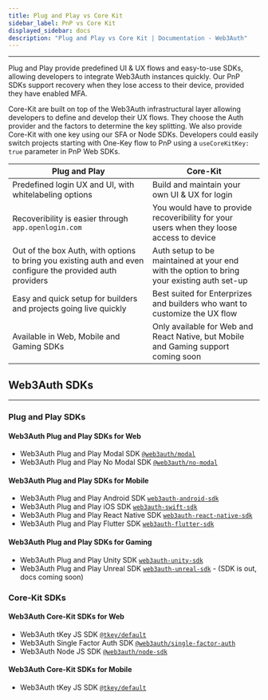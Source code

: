 ```yaml
---
title: Plug and Play vs Core Kit
sidebar_label: PnP vs Core Kit
displayed_sidebar: docs
description: "Plug and Play vs Core Kit | Documentation - Web3Auth"
---
```


---

Plug and Play provide predefined UI & UX flows and easy-to-use SDKs, allowing developers to integrate Web3Auth instances quickly. Our PnP SDKs support
recovery when they lose access to their device, provided they have enabled MFA.

Core-Kit are built on top of the Web3Auth infrastructural layer allowing developers to define and develop their UX flows. They choose the Auth
provider and the factors to determine the key splitting. We also provide Core-Kit with one key using our SFA or Node SDKs. Developers could easily
switch projects starting with One-Key flow to PnP using a `useCoreKitKey: true` parameter in PnP Web SDKs.

| Plug and Play                                                                                               | Core-Kit                                                                                   |
| ----------------------------------------------------------------------------------------------------------- | ------------------------------------------------------------------------------------------ |
| Predefined login UX and UI, with whitelabeling options                                                      | Build and maintain your own UI & UX for login                                              |
| Recoveribility is easier through `app.openlogin.com`                                                        | You would have to provide recoveribility for your users when they loose access to device   |
| Out of the box Auth, with options to bring you existing auth and even configure the provided auth providers | Auth setup to be maintained at your end with the option to bring your existing auth set-up |
| Easy and quick setup for builders and projects going live quickly                                           | Best suited for Enterprizes and builders who want to customize the UX flow                 |
| Available in Web, Mobile and Gaming SDKs                                                                    | Only available for Web and React Native, but Mobile and Gaming support coming soon         |

## Web3Auth SDKs

---

### Plug and Play SDKs

#### Web3Auth Plug and Play SDKs for Web

- Web3Auth Plug and Play Modal SDK [`@web3auth/modal`](/sdk/web/modal/)
- Web3Auth Plug and Play No Modal SDK [`@web3auth/no-modal`](/sdk/web/no-modal)

#### Web3Auth Plug and Play SDKs for Mobile

- Web3Auth Plug and Play Android SDK [`web3auth-android-sdk`](/sdk/android/)
- Web3Auth Plug and Play iOS SDK [`web3auth-swift-sdk`](/sdk/ios/)
- Web3Auth Plug and Play React Native SDK [`web3auth-react-native-sdk`](/sdk/react-native/)
- Web3Auth Plug and Play Flutter SDK [`web3auth-flutter-sdk`](/sdk/flutter/)

#### Web3Auth Plug and Play SDKs for Gaming

- Web3Auth Plug and Play Unity SDK [`web3auth-unity-sdk`](/sdk/unity/)
- Web3Auth Plug and Play Unreal SDK [`web3auth-unreal-sdk`](#) - (SDK is out, docs coming soon)

### Core-Kit SDKs

#### Web3Auth Core-Kit SDKs for Web

- Web3Auth tKey JS SDK [`@tkey/default`](/sdk/tkey/)
- Web3Auth Single Factor Auth SDK [`@web3auth/single-factor-auth`](/sdk/single-factor-auth/)
- Web3Auth Node JS SDK [`@web3auth/node-sdk`](/sdk/node/)

#### Web3Auth Core-Kit SDKs for Mobile

- Web3Auth tKey JS SDK [`@tkey/default`](/sdk/tkey/)
